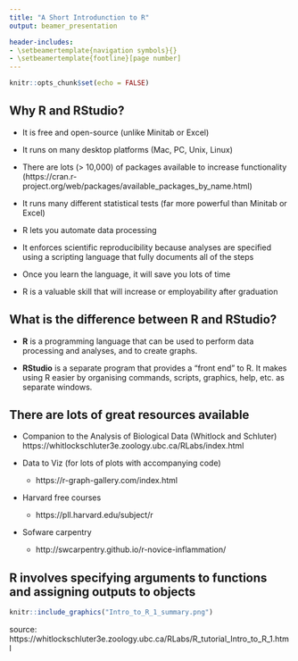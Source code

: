 ```yaml
---
title: "A Short Introdunction to R"
output: beamer_presentation

header-includes:
- \setbeamertemplate{navigation symbols}{}
- \setbeamertemplate{footline}[page number]
---
```


```r
knitr::opts_chunk$set(echo = FALSE)
```


## Why R and RStudio?

- It is free and open-source (unlike Minitab or Excel)

- It runs on many desktop platforms (Mac, PC, Unix, Linux)

- There are lots (> 10,000) of packages available to increase functionality (https://cran.r-project.org/web/packages/available_packages_by_name.html)

- It runs many different statistical tests (far more powerful than Minitab or Excel)

- R lets you automate data processing

- It enforces scientific reproducibility because analyses are specified using
a scripting language that fully documents all of the steps

- Once you learn the language, it will save you lots of time

- R is a valuable skill that will increase or employability after graduation


## What is the difference between R and RStudio?

- **R** is a programming language that can be used to perform data processing
and analyses, and to create graphs.

\hfill

- **RStudio** is a separate program that provides a "front end" to R. It makes
using R easier by organising commands, scripts, graphics, help, etc. as separate
windows.


## There are lots of great resources available


- Companion to the Analysis of Biological Data (Whitlock and Schluter)
https://whitlockschluter3e.zoology.ubc.ca/RLabs/index.html


- Data to Viz (for lots of plots with accompanying code)
  + https://r-graph-gallery.com/index.html


- Harvard free courses
  + https://pll.harvard.edu/subject/r


- Sofware carpentry 
  + http://swcarpentry.github.io/r-novice-inflammation/


## R involves specifying arguments to functions and assigning outputs to objects

```r
knitr::include_graphics("Intro_to_R_1_summary.png")
```

\tiny source: https://whitlockschluter3e.zoology.ubc.ca/RLabs/R_tutorial_Intro_to_R_1.html



